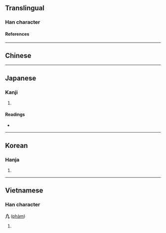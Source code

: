 {{also|凡|凢}}
{{character info/new}}
==Translingual==

===Han character===
{{Han char|rn=16|rad=几|as=01|sn=3|four=|canj=LHN|ids=⿱丨几}}

====References====
{{Han ref|kx=0134.021|hdz=10276.011|uh=51E3}}

----

==Chinese==
{{zh-see|凡|v}}

----

==Japanese==

===Kanji===
{{ja-kanji|grade=|rs=几01}}

# {{rfdef|ja|sort=几01}}

====Readings====
* {{ja-readings|on=[[はん]] (han)|kun=[[すべて]] (subete), [[およそ]] (oyoso)}}

----

==Korean==

===Hanja===
{{ko-hanja|hangeul=범|rv=beom|mr=pŏm}}

# {{rfdef|ko|sort=几01}}

----

==Vietnamese==

===Han character===
'''凣''' ([[phàm]])

# {{rfdef|vi}}

{{cln|vi|Han tu}}